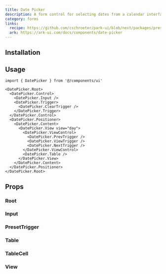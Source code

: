 ```yaml
---
title: Date Picker
description: A form control for selecting dates from a calendar interface.
category: forms
links:
  recipe: https://github.com/cschroeter/park-ui/blob/next/packages/preset/src/recipes/date-picker.ts
  ark: https://ark-ui.com/docs/components/date-picker
---
```


<ComponentExample name="basic" />

## Installation

<InstallationGuide />

## Usage

```tsx
import { DatePicker } from '@/components/ui'
```

```tsx
<DatePicker.Root>
  <DatePicker.Control>
    <DatePicker.Input />
    <DatePicker.Trigger>
      <DatePicker.ClearTrigger />
    </DatePicker.Trigger>
  </DatePicker.Control>
  <DatePicker.Positioner>
    <DatePicker.Content>
      <DatePicker.View view="day">
        <DatePicker.ViewControl>
          <DatePicker.PrevTrigger />
          <DatePicker.ViewTrigger />
          <DatePicker.NextTrigger />
        </DatePicker.ViewControl>
        <DatePicker.Table />
      </DatePicker.View>
    </DatePicker.Content>
  </DatePicker.Positioner>
</DatePicker.Root>
```

## Props

### Root

<PropsTable part="Root" />

### Input

<PropsTable part="Input" />

### PresetTrigger

<PropsTable part="PresetTrigger" />

### Table

<PropsTable part="Table" />

### TableCell

<PropsTable part="TableCell" />

### View

<PropsTable part="View" />